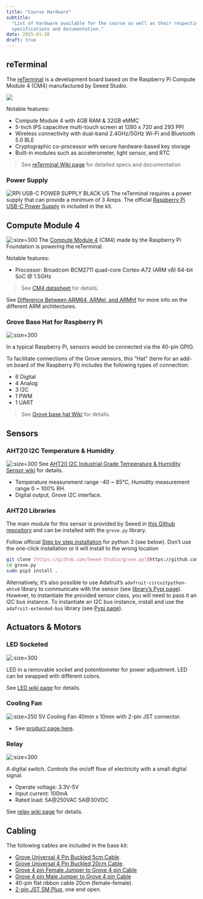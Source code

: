 ```yaml
---
title: "Course Hardware"
subtitle:
  "List of hardware available for the course as well as their respective
  specifications and documentation."
date: 2025-01-20
draft: true
---
```


## reTerminal

The [reTerminal](https://www.seeedstudio.com/ReTerminal-with-CM4-p-4904.html) is
a development board based on the Raspberry Pi Compute Module 4 (CM4)
manufactured by Seeed Studio.

![](../assets/1-hardware-reterminal.png)

Notable features:

- Compute Module 4 with 4GB RAM & 32GB eMMC
- 5-Inch IPS capacitive multi-touch screen at 1280 x 720 and 293 PPI
- Wireless connectivity with dual-band 2.4GHz/5GHz Wi-Fi and Bluetooth 5.0 BLE
- Cryptographic co-processor with secure hardware-based key storage
- Built-in modules such as accelerometer, light sensor, and RTC

> See [reTerminal Wiki page](https://wiki.seeedstudio.com/reTerminal/) for
> detailed specs and documentation

### Power Supply

![RPI USB-C POWER SUPPLY BLACK US](https://media.digikey.com/Photos/Raspberry%20Pi/MFG_RPI%20USB-C%20POWER%20SUPPLY%20BLACK%20US.jpg ":size=250")
The reTerminal requires a power supply that can provide a minimum of 3 Amps. The
official
[Raspberry Pi USB-C Power Supply](https://www.raspberrypi.com/products/type-c-power-supply/)
in included in the kit.

## Compute Module 4

![](https://images.prismic.io/rpf-products/bfe15853-d10f-4ed9-b9f0-32540bd76e55_CM4%20Featured%20Image.jpg?ixlib=gatsbyFP&auto=compress%2Cformat&fit=max&q=50&w=600&h=400 ":size=300")
The
[Compute Module 4](https://www.raspberrypi.com/products/compute-module-4/?variant=raspberry-pi-cm4001000)
(CM4) made by the Raspberry Pi Foundation is powering the reTerminal.

Notable features:

- Processor: Broadcom BCM2711 quad-core Cortex-A72 (ARM v8) 64-bit SoC @ 1.5GHz

> See [CM4 datasheet](https://datasheets.raspberrypi.com/cm4/cm4-datasheet.pdf)
> for details.

See
[Difference Between ARM64, ARMel, and ARMhf](https://linuxhint.com/about-arm64-armel-armhf/)
for more info on the different ARM architectures.

### Grove Base Hat for Raspberry Pi

![](https://files.seeedstudio.com/wiki/Grove_Base_Hat_for_Raspberry_Pi/img/main.jpg ":size=300")

In a typical Raspberry Pi, sensors would be connected via the 40-pin GPIO.

To facilitate connections of the Grove sensors, this "Hat" (term for an add-on
board of the Raspberry Pi) includes the following types of connection:

- 6 Digital
- 4 Analog
- 3 I2C
- 1 PWM
- 1 UART

> See
> [Grove base hat Wiki](https://wiki.seeedstudio.com/Grove_Base_Hat_for_Raspberry_Pi/)
> for details.

## Sensors

### AHT20 I2C Temperature & Humidity

![](https://files.seeedstudio.com/wiki/Grove-AHT20_I2C_Industrial_Grade_Temperature_and_Humidity_Sensor/101990644_4_.png ":size=300")
See
[AHT20 I2C Industrial Grade Temperature & Humidity Sensor wiki](https://wiki.seeedstudio.com/Grove-AHT20-I2C-Industrial-Grade-Temperature&Humidity-Sensor/)
for details.

- Temperature measurement range -40 ~ 85°C, Humidity measurement range 0 ~ 100%
  RH.
- Digital output, Grove I2C interface.

### AHT20 Libraries

The main module for this sensor is provided by Seeed in
[this Github repository](https://github.com/Seeed-Studio/grove.py/blob/master/grove/grove_temperature_humidity_aht20.py)
and can be installed with the `grove.py` library.

Follow official
[Step by step installation](https://wiki.seeedstudio.com/Grove_Base_Hat_for_Raspberry_Pi/#installation)
for python 3 (see below). Don't use the one-click installation or it will
install to the wrong location

```bash
git clone [https://github.com/Seeed-Studio/grove.py](https://github.com/Seeed-Studio/grove.py)
cd grove.py
sudo pip3 install .
```

Alternatively, it's also possible to use Adafruit's
`adafruit-circuitpython-ahtx0` library to communicate with the sensor (see
[library's Pypi page](https://pypi.org/project/adafruit-circuitpython-ahtx0/)).
However, to instantiate the provided sensor class, you will need to pass it an
I2C bus instance. To instantiate an I2C bus instance, install and use the
`adafruit-extended-bus` library (see
[Pypi page](https://pypi.org/project/adafruit-extended-bus/)).

## Actuators & Motors

### LED Socketed

![](https://files.seeedstudio.com/wiki/Raspi_wiki/img/red_led.jpg ":size=300")

LED in a removable socket and potentiometer for power adjustment. LED can be
swapped with different colors.

See [LED wiki page](https://wiki.seeedstudio.com/Grove-Red_LED/) for details.

### Cooling Fan

![](https://abra-electronics.com/images/detailed/158/FAN-PI_1__lbhv-3b.jpg ":size=250")
5V Cooling Fan 40mm x 10mm with 2-pin JST connector.

- See
  [product page here](https://abra-electronics.com/thermal-management/fans/dc-fans-5v/5v-cooling-fan-40mm-x-10mm.html).

### Relay

![](../assets/1-hardware-relay.png ":size=300")

A digital switch. Controls the on/off flow of electricity with a small digital
signal.

- Operate voltage: 3.3V-5V
- Input current: 100mA
- Rated load: 5A@250VAC 5A@30VDC

See [relay wiki page](https://wiki.seeedstudio.com/Grove-Relay/) for details.

## Cabling

The following cables are included in the base kit:

- [Grove Universal 4 Pin Buckled 5cm Cable](https://www.seeedstudio.com/Grove-Universal-4-Pin-Buckled-5cm-Cable-5-PCs-Pack.html).
- [Grove Universal 4 Pin Buckled 20cm Cable](https://www.seeedstudio.com/Grove-Universal-4-Pin-20cm-Unbuckled-Cable-5-PCs-Pack-p-749.html).
- [Grove 4 pin Female Jumper to Grove 4 pin Cable](https://www.seeedstudio.com/Grove-4-pin-Female-Jumper-to-Grove-4-pin-Conversion-Cable-5-PCs-per-PAck.html?queryID=7204536b9cc818771ed75f0d099829e7&objectID=2221&indexName=bazaar_retailer_products)
- [Grove 4 pin Male Jumper to Grove 4 pin Cable](https://www.seeedstudio.com/Grove-4-pin-Male-Jumper-to-Grove-4-pin-Conversion-Cable-5-PCs-per-Pack.html?queryID=9549a08ce2a46dc2ad12c0730ae087dd&objectID=1321&indexName=bazaar_retailer_products)
- 40-pin flat ribbon cable 20cm (female-female).
- [2-pin JST SM Plug](https://abra-electronics.com/interconnects/connectors/jst-connectors/sm/con-jst-sm-2a-2-pin-jst-sm-plug-receptacle-cable-set.html),
  one end open.
